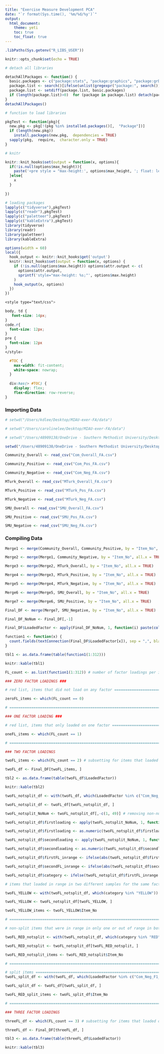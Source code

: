 ```yaml
---
title: "Exercise Measure Development PCA"
date: "`r format(Sys.time(), '%m/%d/%y')`"
output: 
  html_document: 
    theme: yeti 
    toc: true
    toc_float: true
---
```


```r
.libPaths(Sys.getenv("R_LIBS_USER"))

knitr::opts_chunk$set(echo = TRUE)

# detach all libraries

detachAllPackages <- function() {
  basic.packages <- c("package:stats", "package:graphics", "package:grDevices", "package:utils", "package:datasets", "package:methods", "package:base")
  package.list <- search()[ifelse(unlist(gregexpr("package:", search()))==1, TRUE, FALSE)]
  package.list <- setdiff(package.list, basic.packages)
  if (length(package.list)>0)  for (package in package.list) detach(package,  character.only=TRUE)
}
detachAllPackages()

# function to load libraries

pkgTest <- function(pkg){
  new.pkg <- pkg[!(pkg %in% installed.packages()[,  "Package"])]
  if (length(new.pkg)) 
    install.packages(new.pkg,  dependencies = TRUE)
  sapply(pkg,  require,  character.only = TRUE)
}

# knitr

knitr::knit_hooks$set(output = function(x, options){
  if(!is.null(options$max_height)){
    paste('<pre style = "max-height:', options$max_height, '; float: left; width: 910px; overflow-y: auto;">', x, "</pre>", sep = "")
  }else{
    x
  }
  
})

# loading packages 
lapply(c("tidyverse"),pkgTest)
lapply(c("readr"),pkgTest)
lapply(c("paletteer"),pkgTest)
lapply(c("kableExtra"),pkgTest)
library(tidyverse)
library(readr)
library(paletteer)
library(kableExtra)
```

```r
options(width = 60)
local({
  hook_output <- knitr::knit_hooks$get('output')
  knitr::knit_hooks$set(output = function(x, options) {
    if (!is.null(options$max.height)) options$attr.output <- c(
      options$attr.output,
      sprintf('style="max-height: %s;"', options$max.height)
    )
    hook_output(x, options)
  })
})
```

```css
<style type="text/css">

body, td {
   font-size: 14px;
}
code.r{
  font-size: 12px;
}
pre {
  font-size: 12px
}
</style>
```

```css
  #TOC {
    max-width: fit-content;
    white-space: nowrap;
  }
  
  div:has(> #TOC) {
    display: flex;
    flex-direction: row-reverse;
}
```

### Importing Data  

```r
# setwd("/Users/kdlee/Desktop/MIAU-exer-FA/data")

# setwd("/Users/carolinelee/Desktop/MIAU-exer-FA/data")

# setwd("/Users/48909138/OneDrive - Southern Methodist University/Desktop/MIAU-exer-FA/data")

setwd("/Users/48909138/OneDrive - Southern Methodist University/Desktop/MIAU-exer-FA/data")

Community_Overall <- read_csv("Com_Overall_FA.csv")

Community_Positive <- read_csv("Com_Pos_FA.csv")

Community_Negative <- read_csv("Com_Neg_FA.csv")

MTurk_Overall <- read_csv("MTurk_Overall_FA.csv")

MTurk_Positive <- read_csv("MTurk_Pos_FA.csv")

MTurk_Negative <- read_csv("MTurk_Neg_FA.csv")

SMU_Overall <- read_csv("SMU_Overall_FA.csv")

SMU_Positive <- read_csv("SMU_Pos_FA.csv")

SMU_Negative <- read_csv("SMU_Neg_FA.csv")
```

### Compiling Data 

```r
Merge1 <- merge(Community_Overall, Community_Positive, by = "Item_No", all.x = TRUE)

Merge2 <- merge(Merge1, Community_Negative, by = "Item_No", all.x = TRUE)

Merge3 <- merge(Merge2, MTurk_Overall, by = "Item_No", all.x = TRUE)

Merge4 <- merge(Merge3, MTurk_Positive, by = "Item_No", all.x = TRUE)

Merge5 <- merge(Merge4, MTurk_Negative, by = "Item_No", all.x = TRUE)

Merge6 <- merge(Merge5, SMU_Overall, by = "Item_No", all.x = TRUE)

Merge7 <- merge(Merge6, SMU_Positive, by = "Item_No", all.x = TRUE)

Final_DF <- merge(Merge7, SMU_Negative, by = "Item_No", all.x = TRUE)
```

```r
Final_DF_NoNum <- Final_DF[,-1]

Final_DF$LoadedFactor <- apply(Final_DF_NoNum, 1, function(i) paste(colnames(Final_DF_NoNum)[!is.na(i) ], collapse = ", "))

function1 <- function(x) {
  count.fields(textConnection(Final_DF$LoadedFactor[x]), sep = ",", blank.lines.skip = FALSE)
}

tbl1 <- as.data.frame(table(function1(1:312)))

knitr::kable(tbl1)
```

```r
FL_count <- as.list(function1(1:312)) # number of factor loadings per item 

### ZERO FACTOR LOADINGS ###

# red list, items that did not load on any factor =========================== RED 1 START

zeroFL_items <- which(FL_count == 0)

# =========================================================================== RED 1 END

### ONE FACTOR LOADING ###

# red list, items that only loaded on one factor =========================== RED 2 START

oneFL_items <- which(FL_count == 1)

# =========================================================================== RED 2 END

### TWO FACTOR LOADINGS 

twoFL_items <- which(FL_count == 2) # subsetting for items that loaded on two factors

twoFL_df <- Final_DF[twoFL_items, ]

tbl2 <- as.data.frame(table(twoFL_df$LoadedFactor))

knitr::kable(tbl2)
```

```r
twoFL_notsplit_df <- with(twoFL_df, which(LoadedFactor %in% c("Com_Neg_F2_NegApp, SMU_Overall_F4_NegApp", "Com_Neg_F5_NegApp_Prelim, SMU_Overall_F4_NegApp", "Com_Pos_F1_Cog, SMU_Pos_F1_Cog", "Com_Pos_F4_Flow, SMU_Overall_F8_Flow", "MTurk_Neg_F2_NegHealth, SMU_Neg_F5_NegHealth_Prelim", "MTurk_Overall_F7_Flow, SMU_Overall_F8_Flow")))

twoFL_notsplit_df <- twoFL_df[twoFL_notsplit_df, ]

twoFL_notsplit_NoNum <- twoFL_notsplit_df[,-c(1, 49)] # removing non-numerical columns

twoFL_notsplit_df$firstloading <- apply(twoFL_notsplit_NoNum, 1, function(z) na.omit(z)[1]) # extract first loading 

twoFL_notsplit_df$firstloading <- as.numeric(twoFL_notsplit_df$firstloading)

twoFL_notsplit_df$secondloading <- apply(twoFL_notsplit_NoNum, 1, function(z) na.omit(z)[2]) # extract second loading 

twoFL_notsplit_df$secondloading <- as.numeric(twoFL_notsplit_df$secondloading)

twoFL_notsplit_df$firstFL_inrange <- ifelse(abs(twoFL_notsplit_df$firstloading) >= .40 & abs(twoFL_notsplit_df$firstloading) < .75, TRUE, FALSE)

twoFL_notsplit_df$secondFL_inrange <- ifelse(abs(twoFL_notsplit_df$secondloading) >= .40 & abs(twoFL_notsplit_df$secondloading) < .75, TRUE, FALSE)

twoFL_notsplit_df$category <- ifelse(twoFL_notsplit_df$firstFL_inrange == TRUE & twoFL_notsplit_df$secondFL_inrange == TRUE, "YELLOW", "RED")

# items that loaded in range in two different samples for the same factor ======== YELLOW 1 START

twoFL_YELLOW <- with(twoFL_notsplit_df, which(category %in% "YELLOW"))

twoFL_YELLOW <- twoFL_notsplit_df[twoFL_YELLOW, ]

twoFL_YELLOW_items <- twoFL_YELLOW$Item_No 

# ========================================================================= YELLOW 1 END 

# non-split items that were in range in only one or out of range in both == RED 3 START

twoFL_RED_notsplit <- with(twoFL_notsplit_df, which(category %in% "RED"))

twoFL_RED_notsplit <- twoFL_notsplit_df[twoFL_RED_notsplit, ]

twoFL_RED_notsplit_items <- twoFL_RED_notsplit$Item_No 

# ========================================================================= RED 3 END 

# split items ============================================================= RED 4 START
twoFL_split_df <- with(twoFL_df, which(LoadedFactor %in% c("Com_Neg_F1_Time, MTurk_Neg_F5_Pain", "Com_Overall_F7_Soc, MTurk_Overall_F4_PosApp", "Com_Pos_F1_Cog, Com_Pos_F2_Pride", "Com_Pos_F7_Flow_Prelim, SMU_Overall_F5_Prog", "MTurk_Overall_F4_PosApp, SMU_Neg_F1_Time")))

twoFL_split_df <- twoFL_df[twoFL_split_df, ]

twoFL_RED_split_items <- twoFL_split_df$Item_No

# ========================================================================= RED 4 END

### THREE FACTOR LOADINGS 

threeFL_df <- which(FL_count == 3) # subsetting for items that loaded on three factors

threeFL_df <- Final_DF[threeFL_df, ]

tbl3 <- as.data.frame(table(threeFL_df$LoadedFactor))

knitr::kable(tbl3)
```


























